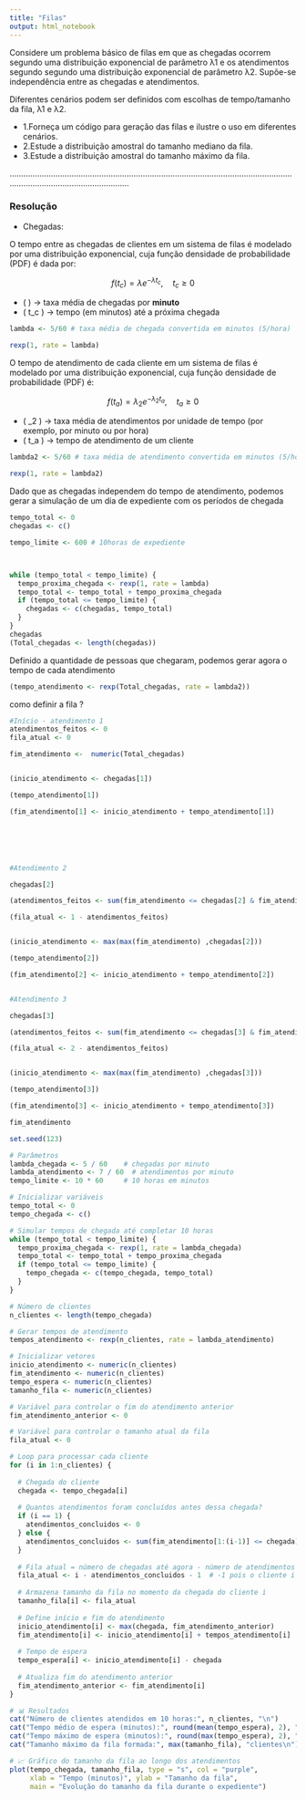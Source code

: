 ```yaml
---
title: "Filas"
output: html_notebook
---
```


Considere um problema básico de filas em que as chegadas ocorrem segundo uma distribuição exponencial de parâmetro λ1 e os atendimentos segundo segundo uma distribuição exponencial de parâmetro λ2. Supõe-se independência entre as chegadas e atendimentos.

Diferentes cenários podem ser definidos com escolhas de tempo/tamanho da fila, λ1 e λ2.

- 1.Forneça um código para geração das filas e ilustre o uso em diferentes cenários.
- 2.Estude a distribuição amostral do tamanho mediano da fila.
- 3.Estude a distribuição amostral do tamanho máximo da fila.


...............................................................................................................................................................................

### Resolução 


  -   Chegadas:
  
O tempo entre as chegadas de clientes em um sistema de filas é modelado por uma distribuição exponencial, cuja função densidade de probabilidade (PDF) é dada por:

$$
f(t_c) = \lambda e^{-\lambda t_c}, \quad t_c \geq 0
$$


- \( \lambda \) → taxa média de chegadas por **minuto**  
- \( t_c \) → tempo (em minutos) até a próxima chegada





```r
lambda <- 5/60 # taxa média de chegada convertida em minutos (5/hora)

rexp(1, rate = lambda)
```



O tempo de atendimento de cada cliente em um sistema de filas é modelado por uma distribuição exponencial, cuja função densidade de probabilidade (PDF) é:

$$
f(t_a) = \lambda_2 e^{-\lambda_2 t_a}, \quad t_a \geq 0
$$


- \( \lambda_2 \) → taxa média de atendimentos por unidade de tempo (por exemplo, por minuto ou por hora)  
- \( t_a \) → tempo de atendimento de um cliente  

```r
lambda2 <- 5/60 # taxa média de atendimento convertida em minutos (5/hora)

rexp(1, rate = lambda2)
```


Dado que as chegadas independem do tempo de atendimento, podemos gerar a simulação de um dia de expediente com os períodos de chegada 

```r
tempo_total <- 0
chegadas <- c()

tempo_limite <- 600 # 10horas de expediente



while (tempo_total < tempo_limite) {
  tempo_proxima_chegada <- rexp(1, rate = lambda)
  tempo_total <- tempo_total + tempo_proxima_chegada
  if (tempo_total <= tempo_limite) {
    chegadas <- c(chegadas, tempo_total)
  }
}
chegadas
(Total_chegadas <- length(chegadas)) 
```
Definido a quantidade de pessoas que chegaram, podemos gerar agora o tempo de cada atendimento


```r
(tempo_atendimento <- rexp(Total_chegadas, rate = lambda2))
```
como definir a fila ? 

```r
#Início - atendimento 1 
atendimentos_feitos <- 0
fila_atual <- 0 

fim_atendimento <-  numeric(Total_chegadas)


(inicio_atendimento <- chegadas[1])

(tempo_atendimento[1])

(fim_atendimento[1] <- inicio_atendimento + tempo_atendimento[1])






#Atendimento 2

chegadas[2]

(atendimentos_feitos <- sum(fim_atendimento <= chegadas[2] & fim_atendimento > 0))

(fila_atual <- 1 - atendimentos_feitos)


(inicio_atendimento <- max(max(fim_atendimento) ,chegadas[2]))

(tempo_atendimento[2])

(fim_atendimento[2] <- inicio_atendimento + tempo_atendimento[2])


#Atendimento 3

chegadas[3]

(atendimentos_feitos <- sum(fim_atendimento <= chegadas[3] & fim_atendimento > 0))

(fila_atual <- 2 - atendimentos_feitos)


(inicio_atendimento <- max(max(fim_atendimento) ,chegadas[3]))

(tempo_atendimento[3])

(fim_atendimento[3] <- inicio_atendimento + tempo_atendimento[3])

fim_atendimento

```







```r
set.seed(123)

# Parâmetros
lambda_chegada <- 5 / 60    # chegadas por minuto
lambda_atendimento <- 7 / 60  # atendimentos por minuto
tempo_limite <- 10 * 60     # 10 horas em minutos

# Inicializar variáveis
tempo_total <- 0
tempo_chegada <- c()

# Simular tempos de chegada até completar 10 horas
while (tempo_total < tempo_limite) {
  tempo_proxima_chegada <- rexp(1, rate = lambda_chegada)
  tempo_total <- tempo_total + tempo_proxima_chegada
  if (tempo_total <= tempo_limite) {
    tempo_chegada <- c(tempo_chegada, tempo_total)
  }
}

# Número de clientes
n_clientes <- length(tempo_chegada)

# Gerar tempos de atendimento
tempos_atendimento <- rexp(n_clientes, rate = lambda_atendimento)

# Inicializar vetores
inicio_atendimento <- numeric(n_clientes)
fim_atendimento <- numeric(n_clientes)
tempo_espera <- numeric(n_clientes)
tamanho_fila <- numeric(n_clientes)

# Variável para controlar o fim do atendimento anterior
fim_atendimento_anterior <- 0

# Variável para controlar o tamanho atual da fila
fila_atual <- 0

# Loop para processar cada cliente
for (i in 1:n_clientes) {
  
  # Chegada do cliente
  chegada <- tempo_chegada[i]
  
  # Quantos atendimentos foram concluídos antes dessa chegada?
  if (i == 1) {
    atendimentos_concluidos <- 0
  } else {
    atendimentos_concluidos <- sum(fim_atendimento[1:(i-1)] <= chegada)
  }
  
  # Fila atual = número de chegadas até agora - número de atendimentos concluídos
  fila_atual <- i - atendimentos_concluidos - 1  # -1 pois o cliente i acabou de chegar
  
  # Armazena tamanho da fila no momento da chegada do cliente i
  tamanho_fila[i] <- fila_atual
  
  # Define início e fim do atendimento
  inicio_atendimento[i] <- max(chegada, fim_atendimento_anterior)
  fim_atendimento[i] <- inicio_atendimento[i] + tempos_atendimento[i]
  
  # Tempo de espera
  tempo_espera[i] <- inicio_atendimento[i] - chegada
  
  # Atualiza fim do atendimento anterior
  fim_atendimento_anterior <- fim_atendimento[i]
}

# 📊 Resultados
cat("Número de clientes atendidos em 10 horas:", n_clientes, "\n")
cat("Tempo médio de espera (minutos):", round(mean(tempo_espera), 2), "\n")
cat("Tempo máximo de espera (minutos):", round(max(tempo_espera), 2), "\n")
cat("Tamanho máximo da fila formada:", max(tamanho_fila), "clientes\n")

# 📈 Gráfico do tamanho da fila ao longo dos atendimentos
plot(tempo_chegada, tamanho_fila, type = "s", col = "purple",
     xlab = "Tempo (minutos)", ylab = "Tamanho da fila",
     main = "Evolução do tamanho da fila durante o expediente")
```












